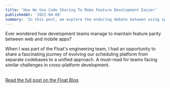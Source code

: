 ```yaml
---
title: 'How We Use Code Sharing To Make Feature Development Easier'
publishedAt: '2021-04-08'
summary: 'In this post, we explore the enduring debate between using spaces and tabs for code indentation, and why this choice matters more than you might think.'
---
```


Ever wondered how development teams manage to maintain feature parity between web and mobile apps?

When I was part of the Float's engineering team, I had an opportunity to share a fascinating journey of evolving our scheduling platform from separate codebases to a unified approach.
A must-read for teams facing similar challenges in cross-platform development.

<br />
<a className="underline" href="https://www.float.com/blog/how-we-use-code-sharing-to-make-feature-development-easier">Read the full post on the Float Blog</a>
